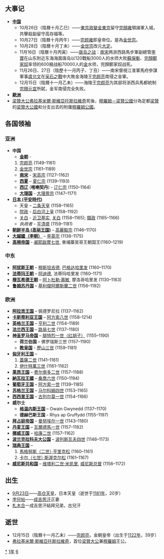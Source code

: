 {{yearTOC|1161|西夏'''[[天盛_(西夏)|天盛]]十三年'''；金'''[[正隆|正隆]]六年'''，'''[[大定_(金朝)|大定]]元年'''；西辽'''[[绍兴_(西遼)|绍兴]]十一年'''；南宋'''[[紹興_(南宋)|紹興]]三十一年'''；大理'''[[龍興_(大理)|龍興]]五年'''；移剌窩斡'''[[天正_(移剌窩斡)|天正]]元年'''；越南'''[[大定_(越南)|大定]]二十二年'''；日本'''[[永曆_(日本)|永曆]]二年'''，'''[[應保|應保]]元年'''}}
== 大事记 ==
*'''[[中国|中国]]'''
**10月26日（陰曆十月乙巳）——[[金世宗|東京政變]][[金朝|金]][[辽阳府|東京]]留守[[金世宗|完顏雍]]領諸軍入城，共擊殺副留守高存福等。
**10月27日（陰曆十月丙午）——[[金世宗|完颜雍]]即皇帝位。是為[[金世宗|金世宗]]。
**10月28日（陰曆十月丁未）——[[金世宗|金世宗]]改元[[大定_(金朝)|大定]]。
**11月16日（陰曆十月丙寅）——[[唐岛之战|唐岛之战]]：[[南宋|南宋]]两浙西路馬步軍副總管[[李寶|李寶]]在山东附近东海海面唐岛以120戰船3000人的水师大败[[苏保衡|蘇保衡]]、[[完顏鄭家奴|完顏鄭家奴]]率领的600艘战船70000人的[[金朝|金]]水师，完顏鄭家奴战死。
**11月26日、27日（陰歷十一月丙子、丁丑）——南宋督視江淮軍馬府參謀軍事[[虞允文|虞允文]]在[[采石之戰|采石之戰]]中大敗金海陵王[[完顏亮|完颜亮]]南侵之金軍。
**12月15日（陰曆十一月乙未）——海陵王[[完顏亮|完颜亮]]为其部将浙西兵馬都統制[[完顏元宜|完顏元宜]]所弑，金军南侵完全失败。
*'''[[歐洲|歐洲]]'''
*[[梁贊大公|梁贊大公]][[弗拉基米爾·斯維亞托斯拉維奇_(梁贊大公)|弗拉基米爾·斯維亞托斯拉維奇]]死後，[[梁贊大公國|穆羅姆－梁贊公國]]分為定都[[梁贊|梁贊]]的[[梁贊大公國|梁贊大公國]]和分支出去的附庸[[穆羅姆|穆羅姆公國]]。
== 各国领袖 ==
===亚洲===
*'''中国''' 
**'''[[金朝|金朝]]''' -
*# [[完颜亮|完颜亮]] (1149–1161)
*# [[金世宗|金世宗]] (1161–1189)
**'''[[南宋|南宋]]''' - [[宋高宗|宋高宗]] (1127–1162)
**'''[[西夏|西夏]]''' – [[夏仁宗|夏仁宗]] (1139–1193)
**'''[[西辽|西辽]]''' ('''喀喇契丹''') - [[耶律夷烈|辽仁宗]] (1150–1164)
**'''[[大理国|大理国]]''' - [[段正興|大理景宗]] (1147–1171)
*'''[[平安時代|日本 (平安時代)]]'''
**天皇 – [[二条天皇|二条天皇]] (1158–1165)
** [[院政|院政]] - [[后白河天皇|后白河上皇]] (1158–1192)
** [[关白|关白]] - [[近卫基实|近卫基实]], [[关白|关白]] (1158–1165); [[摄政|摄政]] (1165–1166)
** ''执政者'' - [[平清盛|平清盛]] (1159–1181)
*'''[[高麗|朝鲜半岛 (高丽王国)]]''' – [[高麗毅宗|高麗毅宗]] (1146–1170)
*'''[[李朝_(越南)|大越國（李朝）]]''' – [[李英宗|李英宗]] (1138–1175)
*'''[[高棉帝国|高棉帝国]]''' - [[阇耶跋摩七世|阇耶跋摩七世]], 柬埔寨吴哥王朝国王(1160–1219)

===中东===
*'''[[阿拔斯王朝|阿拔斯王朝]]''' – [[穆斯坦吉德|穆斯坦吉德]], [[哈里发|巴格达哈里发]] (1160–1170)
*'''[[法蒂玛王朝|法蒂玛王朝]]''' – [[阿迪德|阿迪德]], 法蒂玛哈里发 (1160–1171)
*'''[[穆瓦希德王朝|穆瓦希德王朝]]''' – [[阿卜杜勒·慕敏|阿卜杜勒·慕敏]], 摩洛哥哈里发 (1130–1163)
*'''[[鲁姆苏丹国|鲁姆苏丹国]]''' – [[基利傑阿爾斯蘭二世|基利傑阿爾斯蘭二世]] (1156–1192)

=== 欧洲 ===
*'''[[阿拉贡王国|阿拉贡王国]]''' –  佩德罗尼拉 (1137–1162)
*'''[[卡斯蒂利亚王国|卡斯蒂利亚王国]]''' – [[阿方索八世_(卡斯蒂利亚)|阿方索八世]] (1158–1214)
*'''[[英格兰王国|英格兰王国]]''' – [[亨利二世_(英格兰)|亨利二世]] (1154–1189)
*'''[[法兰西王国|法兰西王国]]''' – [[路易七世_(法兰西)|路易七世]] (1137–1180)
*'''[[神圣罗马帝国|神圣罗马帝国]]''' – [[腓特烈一世_(神圣罗马帝国)|腓特烈一世（红胡子）]] (1155–1190)
**'''荷兰伯国''' – 佛罗瑞斯三世 (1157–1190)
**'''[[教皇国|教皇国]]''' - [[歷山三世|歷山三世]] (1159–1181)
*'''[[匈牙利王国|匈牙利王国]]''' –
*#[[蓋薩二世|蓋薩二世]] (1141–1161)
*#[[伊什特萬三世|伊什特萬三世]] (1161–1162)
*'''[[莱昂王国|莱昂王国]]''' – [[費爾南多二世_(萊昂)|费尔南多二世]] (1157–1188)
*'''[[納瓦拉王國|納瓦拉王國]]''' – [[桑喬六世|桑喬六世]] (1150–1194)
*'''[[葡萄牙王国|葡萄牙王国]]''' – [[阿方索一世_(葡萄牙)|阿方索一世]] (1139–1185)
*'''[[苏格兰王国|苏格兰王国]]''' – [[马尔科姆四世|马尔科姆四世]] (1153–1165)
*'''[[西西里王国|西西里王国]]''' – [[古列尔莫一世_(西西里)|古列尔莫一世]] (1154–1166)
*'''威尔士''' 
**'''[[格温内斯王国|格温内斯王国]]''' – Owain Gwynedd (1137–1170)
**'''德赫巴斯王国''' - Rhys ap Gruffydd (1155–1197)
*'''[[拜占庭帝国|拜占庭帝国]]''' – [[曼努埃爾一世_(拜占庭)|曼努埃尔一世]] (1143–1180)
*'''[[丹麦王国|丹麦王国]]''' – [[瓦爾德馬一世_(丹麥)|瓦爾德馬一世]] (1157–1182)
*'''[[挪威王国|挪威王国]]''' – [[哈康二世|哈康二世]] (1157–1162)
*'''[[皮雅斯特王朝|波兰克拉科夫大公国]]''' – [[波列斯瓦夫四世|波列斯瓦夫四世]] (1146–1173)
*'''[[瑞典|瑞典王国]]''' – 
*#[[馬格努斯·亨里克松|馬格努斯（二世）·亨里克松]] (1160–1161)
*#[[卡爾·斯渥克爾松|卡尔（七世）·斯渥克尔松]] (1161–1167)
*'''[[威尼斯共和国|威尼斯共和国]]''' – [[维塔利二世·米凯里|维塔利二世·米凯里]], [[威尼斯总督|威尼斯总督]] (1156–1172)

== 出生 ==
*[[9月23日|9月23日]]——[[高倉天皇|高仓天皇]]，日本天皇（逝世于[[1181年|1181年]]，20岁）
*[[孛兒帖|孛兒帖]]——[[成吉思汗|成吉思汗]]正妻
*[[札木合|札木合]]一成吉思汗結拜兄弟，古兒汗

== 逝世 ==
{{Wikisource year mention}}
*12月15日（陰曆十一月乙未）——[[金海陵王|完颜亮]]，金朝皇帝（出生于[[1122年|1122年]]，39岁）
*[[弗拉基米爾·斯維亞托斯拉維奇_(梁贊大公)|弗拉基米爾·斯維亞托斯拉維奇]]，首位[[梁贊大公|梁贊大公]]兼[[穆羅姆|穆羅姆]]王公。

[[Category:1161年|*]]
[[Category:1160年代|1年]]
[[Category:12世纪各年|6]]